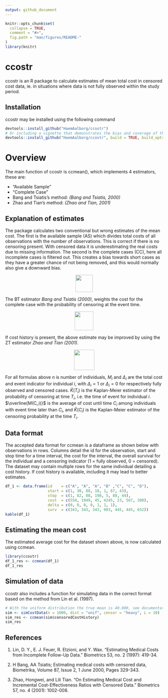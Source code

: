 ```yaml
---
output: github_document
---
```


<!-- README.md is generated from README.Rmd. Please edit that file -->

```r
knitr::opts_chunk$set(
  collapse = TRUE,
  comment = "#>",
  fig.path = "man/figures/README-"
)
library(knitr)
```

# ccostr
ccostr is an R package to calculate estimates of mean total cost in censored cost data, ie. in situations where data is not fully observed within the study period.

## Installation
ccostr may be installed using the following command
```r
devtools::install_github("HaemAalborg/ccostr")
# Or including a vignette that demonstrates the bias and coverage of the estimators
devtools::install_github("HaemAalborg/ccostr", build = TRUE, build_opts = c("--no-resave-data", "--no-manual"))
```

# Overview
The main function of ccostr is ccmean(), which implements 4 estimators, these are:

 - "Available Sample"
 - "Complete Case"
 - Bang and Tsiatis's method: *(Bang and Tsiatis, 2000)*
 - Zhao and Tian's method: *(Zhao and Tian, 2001)*


## Explanation of estimates
The package calculates two conventional but wrong estimates of the mean cost. The first is the available sample (AS) which divides total costs of all observations with the number of observations. This is correct if there is no censoring present. With censored data it is underestimating the real costs due to missing information. The second is the complete cases  (CC), here all incomplete cases is filtered out. This creates a bias towards short cases as they have a greater chance of not being removed, and this would normally also give a downward bias.

<p align="center">
  <img src="img/f1.png" height="55"/>
</p>

The BT estimator *Bang and Tsiatis (2000)*, weights the cost for the complete case with the probability of censoring at the event time.

<p align="center">
<img src="img/f2.png" height="60"/>
</p>

If cost history is present, the above estimate may be improved by using the ZT estimator *Zhao and Tian (2001)*.

<p align="center">
<img src="img/f3.png" height="65"/>
</p>

For all formulas above $n$ is number of individuals, $M_i$ and $\Delta_i$ are the total cost and event indicator for individual $i$, with $\Delta_i = 1$ or $\Delta_i = 0$ for respectively fully observed and censored cases. $\hat{K}(T_i)$ is the Kaplan-Meier estimator of the probability of censoring at time $T_i$, i.e. the time of event for individual $i$.   $\overline{M(C_i)}$ is the average of cost until time $C_i$ among individuals with event time later than $C_i$, and $\hat{K}(C_i)$ is the Kaplan-Meier estimator of the censoring probability at the time $T_i$.

## Data format
The accepted data format for ccmean is a dataframe as shown below with observations in rows. Columns detail the id for the observation, start and stop time for a time interval, the cost for the interval, the overall survival for the individual and a censoring indicator (1 = fully observed, 0 = censored). The dataset may contain multiple rows for the same individual detailing a cost history. If cost history is available, including it may lead to better estimates.
```r
df_1 <- data.frame(id    = c("A", "A", "A", "B" ,"C", "C", "D"),
                   start = c(1, 30, 88, 18, 1, 67, 43),
                   stop  = c(1, 82, 88, 198, 5, 88, 44),
                   cost  = c(550, 1949, 45, 4245, 23, 567, 300),
                   delta = c(0, 0, 0, 0, 1, 1, 1),
                   surv  = c(343, 343, 343, 903, 445, 445, 652))
kable(df_1)
```

## Estimating the mean cost
The estimated average cost for the dataset shown above, is now calculated using ccmean.
```r
library(ccostr)
df_1_res <- ccmean(df_1)
df_1_res
```

## Simulation of data
ccostr also includes a function for simulating data in the correct format based on the method from Lin et al. (1997).
```r
# With the uniform distribution the true mean is 40.000, see documentation for further details.
sim <- simCostData(n = 1000, dist = "unif", censor = "heavy", L = 10)
sim_res <- ccmean(sim$censoredCostHistory)
sim_res
```


## References

1. Lin, D. Y., E. J. Feuer, R. Etzioni, and Y. Wax. "Estimating Medical Costs from Incomplete Follow-Up Data." Biometrics 53, no. 2 (1997): 419-34.

2. H Bang, AA Tsiatis; Estimating medical costs with censored data, Biometrika, Volume 87, Issue 2, 1 June 2000, Pages 329-343.

3. Zhao, Hongwei, and Lili Tian. "On Estimating Medical Cost and Incremental Cost-Effectiveness Ratios with Censored Data." Biometrics 57, no. 4 (2001): 1002-008.

